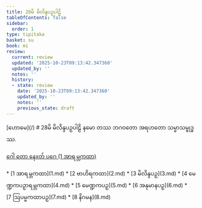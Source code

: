 ```yaml
---
title: 28မိ မိလိန္ဒပဉှပါဠိ
tableOfContents: false
sidebar:
  order: 1
type: tipitaka
basket: su
book: mi
review:
  current: review
  updated: '2025-10-23T09:13:42.347360'
  updated_by: ''
  notes: ''
  history:
  - state: review
    date: '2025-10-23T09:13:42.347360'
    updated_by: ''
    notes: ''
    previous_state: draft
---
```



<ReviewStatus review={frontmatter.review} showDetails={true} />

<HypothesisAnnotation frontmatter={frontmatter} />

<Paragraph type="center" book="mi">
[ဟောမေ](/)
</Paragraph>

<Paragraph type="center" book="mi">
# 28မိ မိလိန္ဒပဉှပါဠိ
</Paragraph>

<Paragraph number="1" type="center" book="mi">
နမော တဿ ဘဂဝတော အရဟတော သမ္မာသမ္ဗုဒ္ဓဿ.

[ဂေါ တော နေxတ် ပဂေ (1 အာရမ္ဘကထာ)](1.md)



</Paragraph>

<TableOfContents book="mi" section="28">
* [1 အာရမ္ဘကထာ](1.md)
* [2 ဗာဟိရကထာ](2.md)
* [3 မိလိန္ဒပဉှ](3.md)
* [4 မေဏ္ဍကပဉှာရမ္ဘကထာ](4.md)
* [5 မေဏ္ဍကပဉှ](5.md)
* [6 အနုမာနပဉှ](6.md)
* [7 ဩပမ္မကထာပဉှ](7.md)
* [8 နိဂမန](8.md)
</TableOfContents>